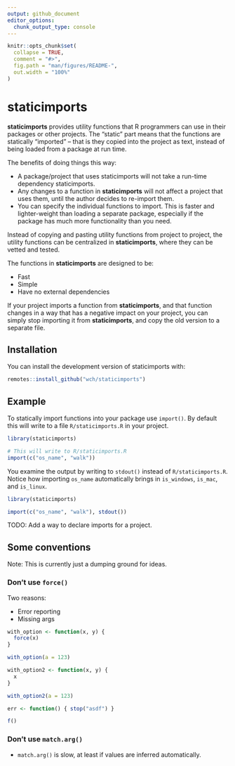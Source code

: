 ```yaml
---
output: github_document
editor_options:
  chunk_output_type: console
---
```


<!-- README.md is generated from README.Rmd. Please edit that file -->

```r
knitr::opts_chunk$set(
  collapse = TRUE,
  comment = "#>",
  fig.path = "man/figures/README-",
  out.width = "100%"
)
```

# staticimports

<!-- badges: start -->
<!-- badges: end -->

**staticimports** provides utility functions that R programmers can use in their packages or other projects. The "static" part means that the functions are statically "imported" -- that is they copied into the project as text, instead of being loaded from a package at run time.

The benefits of doing things this way:

* A package/project that uses staticimports will not take a run-time dependency staticimports.
* Any changes to a function in **staticimports** will not affect a project that uses them, until the author decides to re-import them.
* You can specify the individual functions to import. This is faster and lighter-weight than loading a separate package, especially if the package has much more functionality than you need.

Instead of copying and pasting utility functions from project to project, the utility functions can be centralized in **staticimports**, where they can be vetted and tested.

The functions in **staticimports** are designed to be:

* Fast
* Simple
* Have no external dependencies

If your project imports a function from **staticimports**, and that function changes in a way that has a negative impact on your project, you can simply stop importing it from **staticimports**, and copy the old version to a separate file.


## Installation

You can install the development version of staticimports with:

```r
remotes::install_github("wch/staticimports")
```

## Example

To statically import functions into your package use `import()`. By default this will write to a file `R/staticimports.R` in your project.

```r
library(staticimports)

# This will write to R/staticimports.R
import(c("os_name", "walk"))
```

You examine the output by writing to `stdout()` instead of `R/staticimports.R`. Notice how importing `os_name` automatically brings in `is_windows`, `is_mac`, and `is_linux`.

```r
library(staticimports)
```

```r
import(c("os_name", "walk"), stdout())
```


TODO: Add a way to declare imports for a project.

## Some conventions

Note: This is currently just a dumping ground for ideas.

### Don't use `force()`

Two reasons:

* Error reporting
* Missing args

```r
with_option <- function(x, y) {
  force(x)
}

with_option(a = 123)

with_option2 <- function(x, y) {
  x
}

with_option2(a = 123)

err <- function() { stop("asdf") }

f()
```



### Don't use `match.arg()`

* `match.arg()` is slow, at least if values are inferred automatically.
